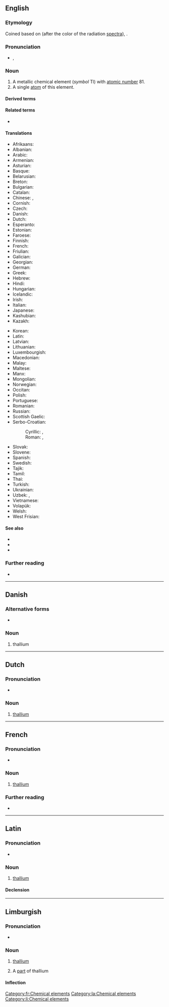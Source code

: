 {{also|Thallium}}
==English==
{{elements|Tl|mercury|Hg|lead|Pb}}

===Etymology===
Coined based on {{etyl|grc|en}} {{m|grc|θαλλός||green branch}} (after the color of the radiation [[spectra]]), {{suffix|en||ium}}.

===Pronunciation===
* {{enPR|thăl'ēəm}}, {{IPA|en|/ˈθæliəm/}}

===Noun===
{{en-noun|~}}
{{wikipedia}}

# A metallic chemical element (''symbol'' Tl) with [[atomic number]] 81.
# A single [[atom]] of this element.

====Derived terms====
{{der3|en
|eka-thallium
|[[thall-]], [[thallo-]]
|thallane
|thallic
|thalliferous
|thallious
|thallium-activated
|thallium glass
|thallium green
|thallium hydroxide
|thallium line
|thallium monofluoride
|thallium monoxide
|thallium oxide
|[[thallium sulfate]], [[thallium sulphate]]
|[[thallium sulfide]], [[thallium sulphide]]
|thallium trioxide
|thallous}}

====Related terms====
* {{l|en|thallate}}

====Translations====
{{trans-top|chemical element}}
* Afrikaans: {{t+|af|tallium}}
* Albanian: {{t|sq|talium}}
* Arabic: {{t|ar|ثَالْيُوم|m}}
* Armenian: {{t+|hy|թալիում}}
* Asturian: {{t|ast|taliu|m}}
* Basque: {{t|eu|talioa}}
* Belarusian: {{t|be|та́лій|m}}
* Breton: {{t|br|taliom}}
* Bulgarian: {{t|bg|та́ллий|m}}
* Catalan: {{t+|ca|tal·li}}
* Chinese: {{t|zh|鉈}}, {{t|zh|铊|tr=tā}}
* Cornish: {{t|kw|thalyum}}
* Czech: {{t+|cs|thallium}}
* Danish: {{t+|da|thallium}}
* Dutch: {{t+|nl|thallium|n}}
* Esperanto: {{t+|eo|talio}}
* Estonian: {{t+|et|tallium}}
* Faroese: {{t|fo|tallium|n}}
* Finnish: {{t+|fi|tallium}}
* French: {{t+|fr|thallium|m}}
* Friulian: {{t|fur|tali}}
* Galician: {{t+|gl|talio}}
* Georgian: {{t|ka|თალიუმი}}
* German: {{t+|de|Thallium|n}}
* Greek: {{t+|el|θάλλιο|n}}
* Hebrew: {{t+|he|תליום|tr=tályum}}
* Hindi: {{t|hi|सिक्ष्यातु}}
* Hungarian: {{t+|hu|tallium}}
* Icelandic: {{t+|is|þallín}}
* Irish: {{t|ga|tailliam}}
* Italian: {{t+|it|tallio|m}}
* Japanese: {{t+|ja|タリウム|tr=tariumu}}
* Kashubian: {{t|csb|tôl}}
* Kazakh: {{t|kk|таллий|sc=Cyrl}}
{{trans-mid}}
* Korean: {{t+|ko|탈륨}}
* Latin: {{t+|la|thallium}}
* Latvian: {{t|lv|tallijs}}
* Lithuanian: {{t+|lt|talis}}
* Luxembourgish: {{t|lb|Thallium}}
* Macedonian: {{t|mk|талиум}}
* Malay: {{t|ms|talium}}
* Maltese: {{t|mt|tallju}}
* Manx: {{t|gv|thallium}}
* Mongolian: {{t|mn|талли}}
* Norwegian: {{t|no|thallium}}
* Occitan: {{t|oc|talli|m}}
* Polish: {{t+|pl|tal|m}}
* Portuguese: {{t+|pt|tálio|m}}
* Romanian: {{t+|ro|taliu|n}}
* Russian: {{t+|ru|та́ллий|m}}
* Scottish Gaelic: {{t|gd|tailliam}}
* Serbo-Croatian:
*: Cyrillic: {{t|sh|талиjум|m}}, {{t|sh|талиj|m}}
*: Roman: {{t|sh|talijum}}, {{t+|sh|talij}}
* Slovak: {{t|sk|tálium|n}}
* Slovene: {{t+|sl|talij}}
* Spanish: {{t+|es|talio|m}}
* Swedish: {{t+|sv|tallium}}
* Tajik: {{t|tg|таллий|sc=Latn}}
* Tamil: {{t|ta|தல்லியம்}}
* Thai: {{t|th|แทลเลียม}}
* Turkish: {{t+|tr|talyum}}
* Ukrainian: {{t|uk|та́лій|m}}
* Uzbek: {{t+|uz|talliy}}, {{t+|uz|таллий|sc=Cyrl}}
* Vietnamese: {{t+|vi|tali}}
* Volapük: {{t+|vo|talin}}
* Welsh: {{t+|cy|thaliwm}}
* West Frisian: {{t|fy|thallium}}
{{trans-bottom}}

====See also====
* {{l|en|crookesite}}
* {{l|en|hutchinsonite}}
* {{l|en|lorandite}}

===Further reading===
* {{pedia}}

----

==Danish==

===Alternative forms===
* {{l|da|tallium}}

===Noun===
{{da-noun}}

# thallium

----

==Dutch==
{{wikipedia|lang=nl}}
{{elements|Tl|kwik|Hg|lood|Pb|lang=nl}}

===Pronunciation===
* {{audio|nl|Nl-thallium.ogg|Audio}}

===Noun===
{{nl-noun|n|-|-}}

# [[#English|thallium]]

----

==French==
{{wikipedia|lang=fr}}

===Pronunciation===
* {{fr-IPA}}

===Noun===
{{fr-noun|m|-}}

# [[#English|thallium]]

===Further reading===
* {{R:TLFi}}

[[Category:fr:Chemical elements]]

----

==Latin==
{{wikipedia|lang=la}}

===Pronunciation===
* {{la-IPA|thallium}}

===Noun===
{{la-noun|thallium<2.-ium>}}

# [[#English|thallium]]

====Declension====
{{la-ndecl|thallium<2.-ium>}}

[[Category:la:Chemical elements]]

----

==Limburgish==

===Pronunciation===
* {{IPA|li|[ˈðɑ˦ʎɔ˧m]}}

===Noun===
{{li-noun|g=n}}

# {{lb|li|uncountable}} [[thallium#English|thallium]]
# A [[part]] of thallium

====Inflection====
{{li-decl-noun-um|thalli}}

[[Category:li:Chemical elements]]